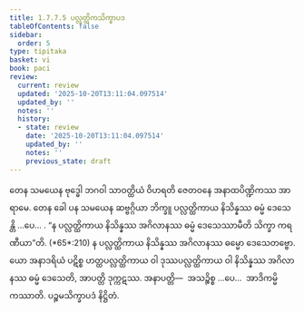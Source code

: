 ```yaml
---
title: 1.7.7.5 ပလ္လတ္ထိကသိက္ခာပဒ
tableOfContents: false
sidebar:
  order: 5
type: tipitaka
basket: vi
book: paci
review:
  current: review
  updated: '2025-10-20T13:11:04.097514'
  updated_by: ''
  notes: ''
  history:
  - state: review
    date: '2025-10-20T13:11:04.097514'
    updated_by: ''
    notes: ''
    previous_state: draft
---
```



<DynamicBreadcrumb />


<ReviewStatus review={frontmatter.review} showDetails={true} />

<HypothesisAnnotation frontmatter={frontmatter} />

<Division number="642" book="paci" e="ch" v="2" p="265">

<Paragraph number="2023" book="paci">
တေန သမယေန ဗုဒ္ဓေါ ဘဂဝါ သာဝတ္ထိယံ ဝိဟရတိ ဇေတဝနေ အနာထပိဏ္ဍိကဿ အာရာမေ. တေန ခေါ ပန သမယေန ဆဗ္ဗဂ္ဂိယာ ဘိက္ခူ ပလ္လတ္ထိကာယ နိသိန္နဿ ဓမ္မံ ဒေသေန္တိ …ပေ… .
</Paragraph>

<Paragraph number="2024" book="paci">
<Emphasis>“န ပလ္လတ္ထိကာယ နိသိန္နဿ အဂိလာနဿ ဓမ္မံ ဒေသေဿာမီတိ သိက္ခာ ကရဏီယာ”</Emphasis>တိ. (*65*:<Emphasis>210</Emphasis>)
</Paragraph>

<Paragraph number="2025" book="paci">
န ပလ္လတ္ထိကာယ နိသိန္နဿ အဂိလာနဿ ဓမ္မော ဒေသေတဗ္ဗော. ယော အနာဒရိယံ ပဋိစ္စ ဟတ္ထပလ္လတ္ထိကာယ ဝါ ဒုဿပလ္လတ္ထိကာယ ဝါ နိသိန္နဿ အဂိလာနဿ ဓမ္မံ ဒေသေတိ, အာပတ္တိ ဒုက္ကဋဿ.
</Paragraph>

<Paragraph number="2026" book="paci">
အနာပတ္တိ—  အသဉ္စိစ္စ …ပေ…  အာဒိကမ္မိကဿာတိ.

</Paragraph>
</Division>

<Paragraph number="2027" type="center" book="paci">
ပဉ္စမသိက္ခာပဒံ နိဋ္ဌိတံ.
</Paragraph>